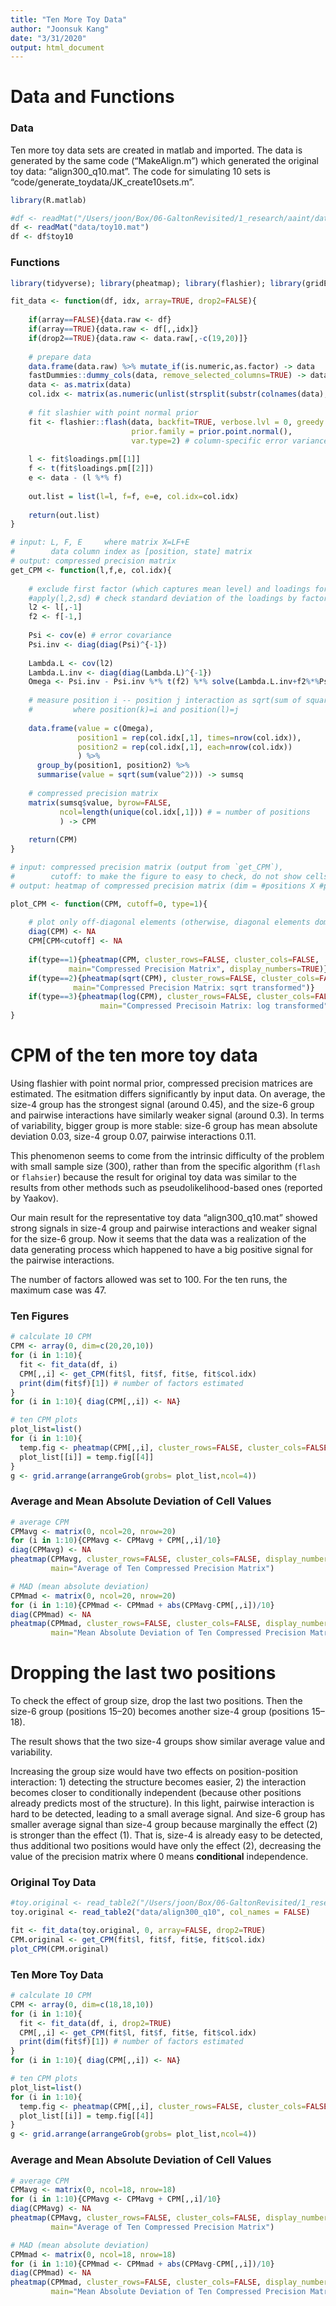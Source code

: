 ```yaml
---
title: "Ten More Toy Data"
author: "Joonsuk Kang"
date: "3/31/2020"
output: html_document
---
```



# Data and Functions

### Data

Ten more toy data sets are created in matlab and imported. The data is generated by the same code ("MakeAlign.m") which generated the original toy data: "align300_q10.mat". The code for simulating 10 sets is "code/generate_toydata/JK_create10sets.m".

```r
library(R.matlab)

#df <- readMat("/Users/joon/Box/06-GaltonRevisited/1_research/aaint/data/toy10.mat")
df <- readMat("data/toy10.mat")
df <- df$toy10
```


### Functions

```r
library(tidyverse); library(pheatmap); library(flashier); library(gridExtra)

fit_data <- function(df, idx, array=TRUE, drop2=FALSE){
      
    if(array==FALSE){data.raw <- df}
    if(array==TRUE){data.raw <- df[,,idx]}
    if(drop2==TRUE){data.raw <- data.raw[,-c(19,20)]}
    
    # prepare data
    data.frame(data.raw) %>% mutate_if(is.numeric,as.factor) -> data
    fastDummies::dummy_cols(data, remove_selected_columns=TRUE) -> data
    data <- as.matrix(data)
    col.idx <- matrix(as.numeric(unlist(strsplit(substr(colnames(data),2,100), "_"))), byrow=TRUE, ncol=2)
    
    # fit slashier with point normal prior
    fit <- flashier::flash(data, backfit=TRUE, verbose.lvl = 0, greedy.Kmax = 100, 
                           prior.family = prior.point.normal(),
                           var.type=2) # column-specific error variance
    
    l <- fit$loadings.pm[[1]]
    f <- t(fit$loadings.pm[[2]])
    e <- data - (l %*% f) 
    
    out.list = list(l=l, f=f, e=e, col.idx=col.idx)
    
    return(out.list)
}

# input: L, F, E     where matrix X=LF+E
#        data column index as [position, state] matrix
# output: compressed precision matrix
get_CPM <- function(l,f,e, col.idx){
  
    # exclude first factor (which captures mean level) and loadings for numerical stability
    #apply(l,2,sd) # check standard deviation of the loadings by factors
    l2 <- l[,-1]
    f2 <- f[-1,]
    
    Psi <- cov(e) # error covariance
    Psi.inv <- diag(diag(Psi)^{-1})
    
    Lambda.L <- cov(l2)
    Lambda.L.inv <- diag(diag(Lambda.L)^{-1})
    Omega <- Psi.inv - Psi.inv %*% t(f2) %*% solve(Lambda.L.inv+f2%*%Psi.inv%*%t(f2)) %*% f2 %*% Psi.inv
  
    # measure position i -- position j interaction as sqrt(sum of squares of Omega_{k, l})
    #         where position(k)=i and position(l)=j
    
    data.frame(value = c(Omega),
               position1 = rep(col.idx[,1], times=nrow(col.idx)),
               position2 = rep(col.idx[,1], each=nrow(col.idx))
               ) %>%
      group_by(position1, position2) %>%
      summarise(value = sqrt(sum(value^2))) -> sumsq
    
    # compressed precision matrix
    matrix(sumsq$value, byrow=FALSE, 
           ncol=length(unique(col.idx[,1])) # = number of positions
           ) -> CPM
    
    return(CPM)
}

# input: compressed precision matrix (output from `get_CPM`), 
#        cutoff: to make the figure to easy to check, do not show cells with values < cutoff
# output: heatmap of compressed precision matrix (dim = #positions X #positions)

plot_CPM <- function(CPM, cutoff=0, type=1){
  
    # plot only off-diagonal elements (otherwise, diagonal elements dominate visually)
    diag(CPM) <- NA
    CPM[CPM<cutoff] <- NA
    
    if(type==1){pheatmap(CPM, cluster_rows=FALSE, cluster_cols=FALSE,
             main="Compressed Precision Matrix", display_numbers=TRUE)}
    if(type==2){pheatmap(sqrt(CPM), cluster_rows=FALSE, cluster_cols=FALSE,
              main="Compressed Precision Matrix: sqrt transformed")}
    if(type==3){pheatmap(log(CPM), cluster_rows=FALSE, cluster_cols=FALSE,
                    main="Compressed Precisoin Matrix: log transformed")}
}
```

# CPM of the ten more toy data

Using flashier with point normal prior, compressed precision matrices are estimated. The esitmation differs significantly by input data. On average, the size-4 group has the strongest signal (around 0.45), and the size-6 group and pairwise interactions have similarly weaker signal (around 0.3). In terms of variability, bigger group is more stable: size-6 group has mean absolute deviation 0.03, size-4 group 0.07, pairwise interactions 0.11.

This phenomenon seems to come from the intrinsic difficulty of the problem with small sample size (300), rather than from the specific algorithm (`flash` or `flahsier`) because the result for original toy data was similar to the results from other methods such as pseudolikelihood-based ones (reported by Yaakov).

Our main result for the representative toy data "align300_q10.mat" showed strong signals in size-4 group and pairwise interactions and weaker signal for the size-6 group. Now it seems that the data was a realization of the data generating process which happened to have a big positive signal for the pairwise interactions.

The number of factors allowed was set to 100. For the ten runs, the maximum case was 47. 


### Ten Figures

```r
# calculate 10 CPM
CPM <- array(0, dim=c(20,20,10))
for (i in 1:10){
  fit <- fit_data(df, i)
  CPM[,,i] <- get_CPM(fit$l, fit$f, fit$e, fit$col.idx)
  print(dim(fit$f)[1]) # number of factors estimated
}
for (i in 1:10){ diag(CPM[,,i]) <- NA} 

# ten CPM plots
plot_list=list()
for (i in 1:10){
  temp.fig <- pheatmap(CPM[,,i], cluster_rows=FALSE, cluster_cols=FALSE, silent=TRUE)
  plot_list[[i]] = temp.fig[[4]] 
}
g <- grid.arrange(arrangeGrob(grobs= plot_list,ncol=4))
```

### Average and Mean Absolute Deviation of Cell Values
```r
# average CPM
CPMavg <- matrix(0, ncol=20, nrow=20)
for (i in 1:10){CPMavg <- CPMavg + CPM[,,i]/10}
diag(CPMavg) <- NA
pheatmap(CPMavg, cluster_rows=FALSE, cluster_cols=FALSE, display_numbers=TRUE,
         main="Average of Ten Compressed Precision Matrix")

# MAD (mean absolute deviation)
CPMmad <- matrix(0, ncol=20, nrow=20)
for (i in 1:10){CPMmad <- CPMmad + abs(CPMavg-CPM[,,i])/10}
diag(CPMmad) <- NA
pheatmap(CPMmad, cluster_rows=FALSE, cluster_cols=FALSE, display_numbers=TRUE,
         main="Mean Absolute Deviation of Ten Compressed Precision Matrix")
```


# Dropping the last two positions

To check the effect of group size, drop the last two positions. Then the size-6 group (positions 15--20) becomes another size-4 group (positions 15--18).

The result shows that the two size-4 groups show similar average value and variability. 

Increasing the group size would have two effects on position-position interaction: 1) detecting the structure becomes easier, 2) the interaction becomes closer to conditionally independent (because other positions already predicts most of the structure). In this light, pairwise interaction is hard to be detected, leading to a small average signal. And size-6 group has smaller average signal than size-4 group because marginally the effect (2) is stronger than the effect (1). That is, size-4 is already easy to be detected, thus additional two positions would have only the effect (2), decreasing the value of the precision matrix where 0 means **conditional** independence.



### Original Toy Data
```r
#toy.original <- read_table2("/Users/joon/Box/06-GaltonRevisited/1_research/aaint/data/align300_q10",col_names = FALSE)
toy.original <- read_table2("data/align300_q10", col_names = FALSE)

fit <- fit_data(toy.original, 0, array=FALSE, drop2=TRUE)
CPM.original <- get_CPM(fit$l, fit$f, fit$e, fit$col.idx)
plot_CPM(CPM.original)
```

### Ten More Toy Data
```r
# calculate 10 CPM
CPM <- array(0, dim=c(18,18,10))
for (i in 1:10){
  fit <- fit_data(df, i, drop2=TRUE)
  CPM[,,i] <- get_CPM(fit$l, fit$f, fit$e, fit$col.idx)
  print(dim(fit$f)[1]) # number of factors estimated
}
for (i in 1:10){ diag(CPM[,,i]) <- NA} 

# ten CPM plots
plot_list=list()
for (i in 1:10){
  temp.fig <- pheatmap(CPM[,,i], cluster_rows=FALSE, cluster_cols=FALSE, silent=TRUE)
  plot_list[[i]] = temp.fig[[4]] 
}
g <- grid.arrange(arrangeGrob(grobs= plot_list,ncol=4))
```


### Average and Mean Absolute Deviation of Cell Values
```r
# average CPM
CPMavg <- matrix(0, ncol=18, nrow=18)
for (i in 1:10){CPMavg <- CPMavg + CPM[,,i]/10}
diag(CPMavg) <- NA
pheatmap(CPMavg, cluster_rows=FALSE, cluster_cols=FALSE, display_numbers=TRUE,
         main="Average of Ten Compressed Precision Matrix")

# MAD (mean absolute deviation)
CPMmad <- matrix(0, ncol=18, nrow=18)
for (i in 1:10){CPMmad <- CPMmad + abs(CPMavg-CPM[,,i])/10}
diag(CPMmad) <- NA
pheatmap(CPMmad, cluster_rows=FALSE, cluster_cols=FALSE, display_numbers=TRUE,
         main="Mean Absolute Deviation of Ten Compressed Precision Matrix")
```

